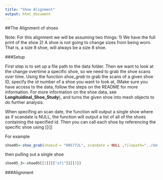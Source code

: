 ```yaml
---
title: "Shoe Alignment"
output: html_document
---
```


##The Alignment of shoes 

Note: For this alignment we will be assuming two things:
1) We have the full print of the shoe
2) A shoe is not going to change sizes from being worn. That is, a size 8 shoe, will always be a size 8 shoe. 

###Setup

First step is to set up a file path to the data folder. Then we want to look at the change overtime a specific shoe, so we need to grab the shoe scans over time. Using the function *shoe_grab* to grab the scans of a given shoe ID, specify the id number of a shoe you want to look at, (Make sure you have access to the data, follow the steps on the README for more information. For more information on the shoe data, see **Longituidinal_Shoe_Study**), and turns the given shoe into mesh objects to do further analysis. 

When specifing an scan date, the function will output a single shoe where as if scandate is NULL, the function will output a list of all of the shoes containing the specified id. Then you can call each shoe by referencing the specific shoe using [[i]]

For example
```r
shoe05<-shoe_grab(shoeid = "005772L", scandate = NULL ,filepath="../data-raw")
```
then pulling out a single shoe 

```r
shoe05_3<-shoe05[[1]][["stl"]][[3]]
```


###Alignment 


